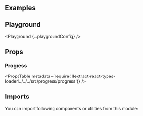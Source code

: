 


<Layout title="Progress" description="🚧 This page is under construction">

## Examples

<Example title="Basic Usage" path="progress/basic-usage">
  <BasicUsage />
</Example>

<Example title="With Steps" path="progress/steps">
  <Steps />
</Example>

<Example title="Inverted" path="progress/inverted" darkPreview>
  <Inverted />
</Example>

## Playground

<Playground {...playgroundConfig} />

## Props

### Progress

<PropsTable
  metadata={require('!!extract-react-types-loader!../../../src/progress/progress')}
/>

## Imports

You can import following components or utilities from this module:

<Imports module={ProgressExports} path="@datacamp/waffles/progress" />

</Layout>
